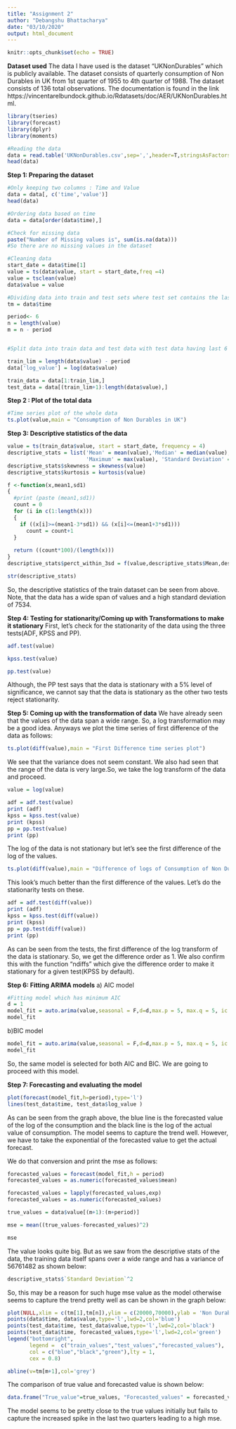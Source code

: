 ---
title: "Assignment 2"
author: "Debangshu Bhattacharya"
date: "03/10/2020"
output: html_document
---

```{r setup include = False}
knitr::opts_chunk$set(echo = TRUE)
```

**Dataset used**
The data I have used is the dataset "UKNonDurables" which is publicly available. The dataset consists of quarterly consumption of Non Durables in UK from 1st quarter of 1955 to 4th quarter of 1988. The dataset consists of 136 total observations.
The documentation is found in the link https://vincentarelbundock.github.io/Rdatasets/doc/AER/UKNonDurables.html.


```{r include = False}
library(tseries)
library(forecast)
library(dplyr)
library(moments)
```


```{r}
#Reading the data
data = read.table('UKNonDurables.csv',sep=',',header=T,stringsAsFactors = F)
head(data)
```

**Step 1: Preparing the dataset**

```{r}
#Only keeping two columns : Time and Value
data = data[, c('time','value')]
head(data)

#Ordering data based on time
data = data[order(data$time),]

#Check for missing data
paste("Number of Missing values is", sum(is.na(data)))
#So there are no missing values in the dataset

#Cleaning data
start_date = data$time[1]
value = ts(data$value, start = start_date,freq =4)
value = tsclean(value)
data$value = value

#Dividing data into train and test sets where test set contains the last 6 observations
tm = data$time

period<- 6
n = length(value)
m = n - period


#Split data into train data and test data with test data having last 6 observations

train_lim = length(data$value) - period
data['log_value'] = log(data$value)

train_data = data[1:train_lim,]
test_data = data[(train_lim+1):length(data$value),]

```

**Step 2 : Plot of the total data **
```{r}
#Time series plot of the whole data
ts.plot(value,main = "Consumption of Non Durables in UK")
```

**Step 3: Descriptive statistics of the data  **
```{r}
value = ts(train_data$value, start = start_date, frequency = 4)
descriptive_stats = list('Mean' = mean(value),'Median' = median(value),'Minimum' = min(value),
                         'Maximum' = max(value), 'Standard Deviation' = sd(value) )
descriptive_stats$skewness = skewness(value)
descriptive_stats$kurtosis = kurtosis(value)

f <-function(x,mean1,sd1)
{
  #print (paste (mean1,sd1))
  count = 0
  for (i in c(1:length(x)))
  {
    if ((x[i]>=(mean1-3*sd1)) && (x[i]<=(mean1+3*sd1)))
      count = count+1
  }
  
  return ((count*100)/(length(x)))
}
descriptive_stats$perct_within_3sd = f(value,descriptive_stats$Mean,descriptive_stats$`Standard Deviation`)

str(descriptive_stats)


```
So, the descriptive statistics of the train dataset can be seen from above. Note, that the data has a wide span of values and a high standard deviation of 7534.

**Step 4: Testing for stationarity/Coming up with Transformations to make it stationary**
First, let's check for the stationarity of the data using the three tests(ADF, KPSS and PP).
```{r}
adf.test(value)
```
```{r}
kpss.test(value)
```
```{r}
pp.test(value)
```
Although, the PP test says that the data is stationary with a 5% level of significance, we cannot say that the data is stationary as the other two tests reject stationarity.

**Step 5: Coming up with the transformation of data**
We have already seen that the values of the data span a wide range. So, a log transformation may be a good idea. Anyways we plot the time series of first difference of the data as follows:
```{r}
ts.plot(diff(value),main = "First Difference time series plot")
```
We see that the variance does not seem constant. We also had seen that the range of the data is very large.So, we take the log transform of the data and proceed.
```{r}
value = log(value)

adf = adf.test(value)
print (adf)
kpss = kpss.test(value)
print (kpss)
pp = pp.test(value)
print (pp)
```
The log of the data is not stationary but let's see the first difference of the log of the values.
```{r}
ts.plot(diff(value),main = "Difference of logs of Consumption of Non Durables in UK")
```
This look's much better than the first difference of the values. Let's do the stationarity tests on these.
```{r}
adf = adf.test(diff(value))
print (adf)
kpss = kpss.test(diff(value))
print (kpss)
pp = pp.test(diff(value))
print (pp)
```
As can be seen from the tests, the first difference of the log transform of the data is stationary. So, we get the difference order as 1. We also confirm this with the function "ndiffs" which give the difference order to make it stationary for a given test(KPSS by default).

**Step 6: Fitting ARIMA models**
a) AIC model
```{r}
#Fitting model which has minimum AIC
d = 1
model_fit = auto.arima(value,seasonal = F,d=d,max.p = 5, max.q = 5, ic = "aic")
model_fit
```
b)BIC model
```{r}
model_fit = auto.arima(value,seasonal = F,d=d,max.p = 5, max.q = 5, ic = "bic")
model_fit
```
So, the same model is selected for both AIC and BIC. We are going to proceed with this model.

**Step 7: Forecasting and evaluating the model**
```{r}
plot(forecast(model_fit,h=period),type='l')
lines(test_data$time, test_data$log_value )
```
As can be seen from the graph above, the blue line is the forecasted value of the log of the consumption and the black line is the log of the actual value of consumption. The model seems to capture the trend well. However, we have to take the exponential of the forecasted value to get the actual forecast.

We do that conversion and print the mse as follows:
```{r}
forecasted_values = forecast(model_fit,h = period)
forecasted_values = as.numeric(forecasted_values$mean)

forecasted_values = lapply(forecasted_values,exp)
forecasted_values = as.numeric(forecasted_values)

true_values = data$value[(m+1):(m+period)]

mse = mean((true_values-forecasted_values)^2)

mse
```
The value looks quite big. But as we saw from the descriptive stats of the data, the training data itself spans over a wide range and has a variance of 56761482 as shown below:
```{r}
descriptive_stats$`Standard Deviation`^2
```
So, this may be a reason for such huge mse value as the model otherwise seems to capture the trend pretty well as can be shown in the graph below:
```{r}
plot(NULL,xlim = c(tm[1],tm[n]),ylim = c(20000,70000),ylab = 'Non Durables consumption',xlab='Time')
points(data$time, data$value,type='l',lwd=2,col='blue')
points(test_data$time, test_data$value,type='l',lwd=2,col='black')
points(test_data$time, forecasted_values,type='l',lwd=2,col='green')
legend("bottomright",
       legend =  c("train_values","test_values","forecasted_values"),
       col = c("blue","black","green"),lty = 1,
       cex = 0.8)

abline(v=tm[m+1],col='grey')
```
The comparison of true value and forecasted value is shown below:
```{r}
data.frame("True_value"=true_values, "Forecasted_values" = forecasted_values)
```
The model seems to be pretty close to the true values initially but fails to capture the increased spike in the last two quarters leading to a high mse.